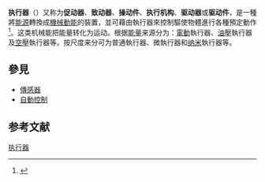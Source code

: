 '''执行器'''（{{lang-en|Actuators}}）又称为'''促动器'''、'''致动器'''、'''操动件'''、'''执行机构'''、'''驱动器'''或'''驱动件'''，是一種將[[能源|能源]]轉換成[[機械|機械]][[動能|動能]]的裝置，並可藉由執行器來控制驅使物體進行各種預定動作<ref>{{cite web|title=驅動器Actuator|url=http://mmrl.cgu.edu.tw/data/MME/rehab/organize/chap2/actuator.htm|publisher=長庚大學機械工程研究所|accessdate=2014-11-26|archive-url=https://web.archive.org/web/20151117063641/http://mmrl.cgu.edu.tw/data/MME/rehab/organize/chap2/actuator.htm|archive-date=2015-11-17|dead-url=yes}}</ref>。这类机械能把能量转化为运动。根据[[能量|能量]]来源分为：[[电能|電動]]執行器、[[油壓|油壓]]執行器及[[气压|空壓]]執行器等。按尺度来分可为普通執行器、微執行器和[[纳米|纳米]]執行器等。

==參見==
* [[傳感器|傳感器]]
* [[自動控制|自動控制]]

==参考文献==
{{reflist}}
{{航空器部件}}
{{小作品}}
{{Authority control}}
[[category:执行器|]]